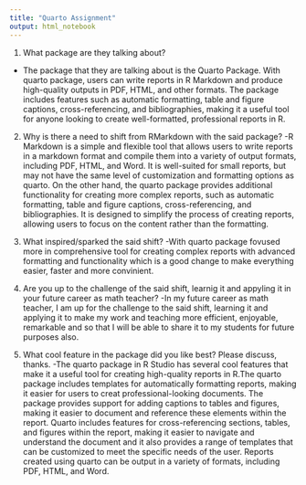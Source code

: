 ```yaml
---
title: "Quarto Assignment"
output: html_notebook
---
```


1. What package are they talking about?
  - The package that they are talking about is the Quarto Package. With quarto package, users can write reports in R Markdown and produce high-quality outputs in PDF, HTML, and other formats. The package includes features such as automatic formatting, table and figure captions, cross-referencing, and bibliographies, making it a useful tool for anyone looking to create well-formatted, professional reports in R.
  
2. Why is there a need to shift from RMarkdown with the said package?
  -R Markdown is a simple and flexible tool that allows users to write reports in a markdown format and compile them into a variety of output formats, including PDF, HTML, and Word. It is well-suited for small reports, but may not have the same level of customization and formatting options as quarto. On the other hand, the quarto package provides additional functionality for creating more complex reports, such as automatic formatting, table and figure captions, cross-referencing, and bibliographies. It is designed to simplify the process of creating reports, allowing users to focus on the content rather than the formatting.
  
3. What inspired/sparked the said shift?
  -With quarto package fovused more in comprehensive tool for creating complex reports with advanced formatting and functionality which is a good change to make everything easier, faster and more convinient.
  
4. Are you up to the challenge of the said shift, learnig it and appyling it in your future career as math teacher?
  -In my future career as math teacher, I am up for the challenge to the said shift, learning it and applying it to make my work and teaching more efficient, enjoyable, remarkable and so that I will be able to share it to my students for future purposes also.
  
5. What cool feature in the package did you like best? Please discuss, thanks.
  -The quarto package in R Studio has several cool features that make it a useful tool for creating high-quality reports in R.The quarto package includes templates for automatically formatting reports, making it easier for users to creat professional-looking documents. The package provides support for adding captions to tables and figures, making it easier to document and reference these elements within the report. Quarto includes features for cross-referencing sections, tables, and figures within the report, making it easier to navigate and understand the document and it also provides a range of templates that can be customized to meet the specific needs of the user. Reports created using quarto can be output in a variety of formats, including PDF, HTML, and Word.
